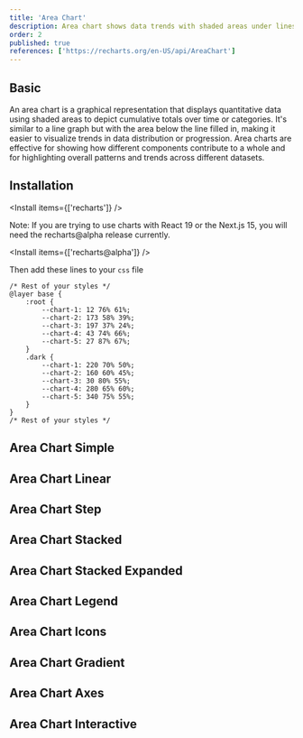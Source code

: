 ```yaml
---
title: 'Area Chart'
description: Area chart shows data trends with shaded areas under lines.
order: 2
published: true
references: ['https://recharts.org/en-US/api/AreaChart']
---
```


## Basic

An area chart is a graphical representation that displays quantitative data using shaded areas to depict cumulative totals over time or categories. It's similar to a line graph but with the area below the line filled in, making it easier to visualize trends in data distribution or progression. Area charts are effective for showing how different components contribute to a whole and for highlighting overall patterns and trends across different datasets.
<How className="w-full" toUse='charts/area-chart-simple-demo' />

## Installation

<Install items={['recharts']} />

<Note variant="danger">Note: If you are trying to use charts with React 19 or the Next.js 15, you will need the recharts@alpha release currently.</Note>

<Install items={['recharts@alpha']} />

<SourceCode toShow='charts' />

Then add these lines to your `css` file

```tsx {2-17}
/* Rest of your styles */
@layer base {
    :root {
        --chart-1: 12 76% 61%;
        --chart-2: 173 58% 39%;
        --chart-3: 197 37% 24%;
        --chart-4: 43 74% 66%;
        --chart-5: 27 87% 67%;
    }
    .dark {
        --chart-1: 220 70% 50%;
        --chart-2: 160 60% 45%;
        --chart-3: 30 80% 55%;
        --chart-4: 280 65% 60%;
        --chart-5: 340 75% 55%;
    }
}
/* Rest of your styles */
```

## Area Chart Simple

<How className="w-full" toUse='charts/area-chart-simple-demo' />

## Area Chart Linear

<How className="w-full" toUse='charts/area-chart-linear-demo' />

## Area Chart Step

<How className="w-full" toUse='charts/area-chart-step-demo' />

## Area Chart Stacked

<How className="w-full" toUse='charts/area-chart-stacked-demo' />

## Area Chart Stacked Expanded

<How className="w-full" toUse='charts/area-chart-stacked-expanded-demo' />

## Area Chart Legend

<How className="w-full" toUse='charts/area-chart-legend-demo' />

## Area Chart Icons

<How className="w-full" toUse='charts/area-chart-icons-demo' />

## Area Chart Gradient

<How className="w-full" toUse='charts/area-chart-gradient-demo' />

## Area Chart Axes

<How className="w-full" toUse='charts/area-chart-axes-demo' />

## Area Chart Interactive

<How className="w-full" toUse='charts/area-chart-interactive-demo' />
